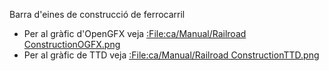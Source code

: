 
Barra d'eines de construcció de ferrocarril
*Per al gràfic d'OpenGFX veja [[:File:ca/Manual/Railroad ConstructionOGFX.png]]
*Per al gràfic de TTD veja [[:File:ca/Manual/Railroad ConstructionTTD.png]]